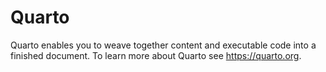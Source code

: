 # Quarto

Quarto enables you to weave together content and executable code into a finished document. To learn more about Quarto see <https://quarto.org>.
